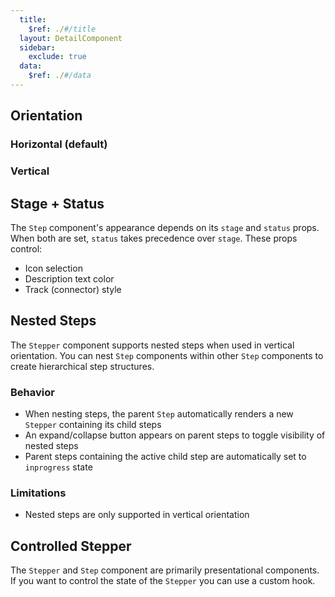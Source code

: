 ```yaml
---
  title:
    $ref: ./#/title
  layout: DetailComponent
  sidebar:
    exclude: true
  data:
    $ref: ./#/data
---
```


## Orientation

### Horizontal (default)

<LivePreview componentName="stepper" exampleName="Horizontal" />

### Vertical

<LivePreview componentName="stepper" exampleName="Vertical" />

## Stage + Status

<LivePreview componentName="stepper" exampleName="StageStatus" />

The `Step` component's appearance depends on its `stage` and `status` props.
When both are set, `status` takes precedence over `stage`. These props control:

- Icon selection
- Description text color
- Track (connector) style

## Nested Steps

The `Stepper` component supports nested steps when used in vertical orientation.
You can nest `Step` components within other `Step` components to create hierarchical step structures.

### Behavior

- When nesting steps, the parent `Step` automatically renders a new `Stepper` containing its child steps
- An expand/collapse button appears on parent steps to toggle visibility of nested steps
- Parent steps containing the active child step are automatically set to `inprogress` state

### Limitations

- Nested steps are only supported in vertical orientation

<LivePreview componentName="stepper" exampleName="NestedSteps" />

## Controlled Stepper

The `Stepper` and `Step` component are primarily presentational components.
If you want to control the state of the `Stepper` you can use a custom hook.

<LivePreview componentName="stepper" exampleName="Reducer" />
